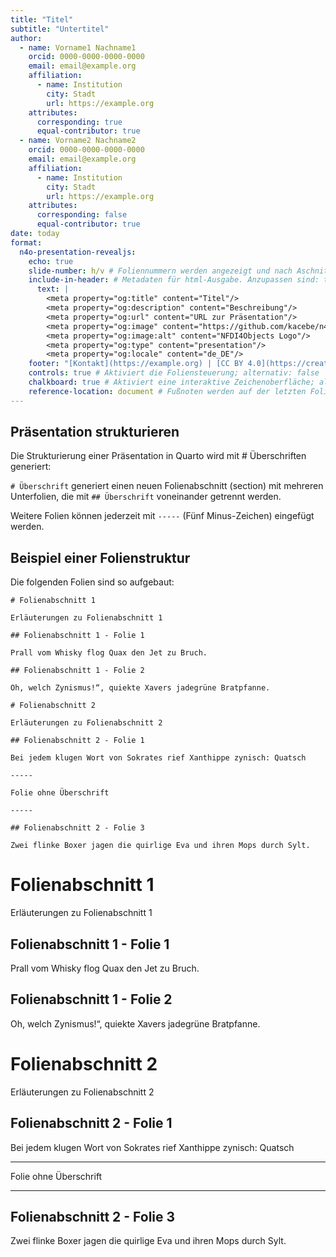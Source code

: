 ```yaml
---
title: "Titel"
subtitle: "Untertitel"
author: 
  - name: Vorname1 Nachname1
    orcid: 0000-0000-0000-0000
    email: email@example.org
    affiliation: 
      - name: Institution
        city: Stadt
        url: https://example.org
    attributes:
      corresponding: true
      equal-contributor: true
  - name: Vorname2 Nachname2
    orcid: 0000-0000-0000-0000
    email: email@example.org
    affiliation: 
      - name: Institution
        city: Stadt
        url: https://example.org
    attributes:
      corresponding: false
      equal-contributor: true
date: today
format:
  n4o-presentation-revealjs:
    echo: true
    slide-number: h/v # Foliennummern werden angezeigt und nach Aschnitt/Nummer unterschieden.
    include-in-header: # Metadaten für html-Ausgabe. Anzupassen sind: title, description, und url.
      text: |
        <meta property="og:title" content="Titel"/>
        <meta property="og:description" content="Beschreibung"/>
        <meta property="og:url" content="URL zur Präsentation"/>
        <meta property="og:image" content="https://github.com/kacebe/n4o-presentation/blob/main/_extensions/n4o-presentation/n4o_logo_kurztitel.png"/>
        <meta property="og:image:alt" content="NFDI4Objects Logo"/>
        <meta property="og:type" content="presentation"/>
        <meta property="og:locale" content="de_DE"/>
    footer: "[Kontakt](https://example.org) | [CC BY 4.0](https://creativecommons.org/licenses/by/4.0/)"
    controls: true # Aktiviert die Foliensteuerung; alternativ: false
    chalkboard: true # Aktiviert eine interaktive Zeichenoberfläche; alternativ: false
    reference-location: document # Fußnoten werden auf der letzten Folie gesammelt.
---
```


## Präsentation strukturieren

Die Strukturierung einer Präsentation in Quarto wird mit \# Überschriften generiert:

`# Überschrift` generiert einen neuen Folienabschnitt (section) mit mehreren Unterfolien, die mit `## Überschrift` voneinander getrennt werden.

Weitere Folien können jederzeit mit `-----` (Fünf Minus-Zeichen) eingefügt werden.

## Beispiel einer Folienstruktur

Die folgenden Folien sind so aufgebaut:

```qmd
# Folienabschnitt 1

Erläuterungen zu Folienabschnitt 1

## Folienabschnitt 1 - Folie 1

Prall vom Whisky flog Quax den Jet zu Bruch.

## Folienabschnitt 1 - Folie 2

Oh, welch Zynismus!“, quiekte Xavers jadegrüne Bratpfanne.

# Folienabschnitt 2

Erläuterungen zu Folienabschnitt 2

## Folienabschnitt 2 - Folie 1

Bei jedem klugen Wort von Sokrates rief Xanthippe zynisch: Quatsch

-----

Folie ohne Überschrift

-----

## Folienabschnitt 2 - Folie 3

Zwei flinke Boxer jagen die quirlige Eva und ihren Mops durch Sylt.

```

# Folienabschnitt 1

Erläuterungen zu Folienabschnitt 1

## Folienabschnitt 1 - Folie 1

Prall vom Whisky flog Quax den Jet zu Bruch.

## Folienabschnitt 1 - Folie 2

Oh, welch Zynismus!“, quiekte Xavers jadegrüne Bratpfanne.

# Folienabschnitt 2

Erläuterungen zu Folienabschnitt 2

## Folienabschnitt 2 - Folie 1

Bei jedem klugen Wort von Sokrates rief Xanthippe zynisch: Quatsch

-----

Folie ohne Überschrift

-----

## Folienabschnitt 2 - Folie 3

Zwei flinke Boxer jagen die quirlige Eva und ihren Mops durch Sylt.
